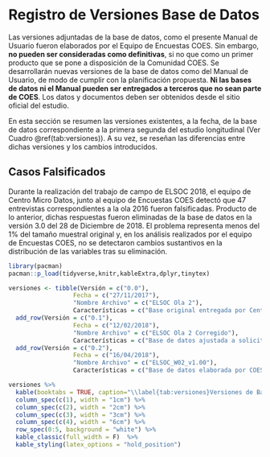 # Registro de Versiones Base de Datos {#registro-versiones}

Las versiones adjuntadas de la base de datos, como el presente Manual de Usuario fueron elaborados por el Equipo de Encuestas COES. Sin embargo, **no pueden ser consideradas como definitivas**, si no que como un primer producto que se pone a disposición de la Comunidad COES. Se desarrollarán nuevas versiones de la base de datos como del Manual de Usuario, de modo de cumplir con la planificación propuesta. 
**Ni las bases de datos ni el Manual pueden ser entregados a terceros que no sean parte de COES**. Los datos y documentos deben ser obtenidos desde el sitio oficial del estudio.

En esta sección se resumen las versiones existentes, a la fecha, de la base de datos correspondiente a la primera segunda del estudio longitudinal (Ver Cuadro \@ref(tab:versiones)). A su vez, se reseñan las diferencias entre dichas versiones y los cambios introducidos.

## Casos Falsificados

Durante la realización del trabajo de campo de ELSOC 2018, el equipo de Centro Micro Datos, junto al equipo de Encuestas COES detectó que 47 entrevistas correspondientes a la ola 2016 fueron falsificadas. Producto de lo anterior, dichas respuestas fueron eliminadas de la base de datos en la versión 3.0 del 28 de Diciembre de 2018. El problema representa menos del 1% del tamaño muestral original y, en los análisis realizados por el equipo de Encuestas COES, no se detectaron cambios sustantivos en la distribución de las variables tras su eliminación. 

```r
library(pacman)
pacman::p_load(tidyverse,knitr,kableExtra,dplyr,tinytex)

versiones <- tibble(Versión = c("0.0"),
                  Fecha = c("27/11/2017"),
                  "Nombre Archivo" = c("ELSOC Ola 2"),
                  Características = c("Base original entregada por Centro Micro Datos a COES. Contiene respuestas de 2526 entrevistados (N final) a preguntas del cuestionario.")) %>% 
  add_row(Versión = c("0.1"),
                  Fecha = c("12/02/2018"),
                  "Nombre Archivo" = c("ELSOC Ola 2 Corregido"),
                  Características = c("Base de datos ajustada a solicitudes de COES, incluyendo chequeos de datos y entrega de bases adicionales")) %>% 
  add_row(Versión = c("0.2"),
                  Fecha = c("16/04/2018"),
                  "Nombre Archivo" = c("ELSOC_W02_v1.00"),
                  Características = c("Base de datos elaborada por COES uniendo información adicional CMD. Con controles de calidad y ajustes a nombres de variables (homologamiento).")) 

versiones %>%
  kable(booktabs = TRUE, caption="\\label{tab:versiones}Versiones de Base de Datos ELSOC Ola 2 (2017)") %>%
  column_spec(c(1), width = "1cm") %>%
  column_spec(c(2), width = "2cm") %>%
  column_spec(c(3), width = "3cm") %>%
  column_spec(c(4), width = "6cm") %>%
  row_spec(0:5, background = "white") %>% 
  kable_classic(full_width = F)  %>%
  kable_styling(latex_options = "hold_position") 
```

